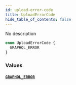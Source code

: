 ```yaml
---
id: upload-error-code
title: UploadErrorCode
hide_table_of_contents: false
---
```


No description

```graphql
enum UploadErrorCode {
  GRAPHQL_ERROR
}
```

### Values

#### [`GRAPHQL_ERROR`](#)
